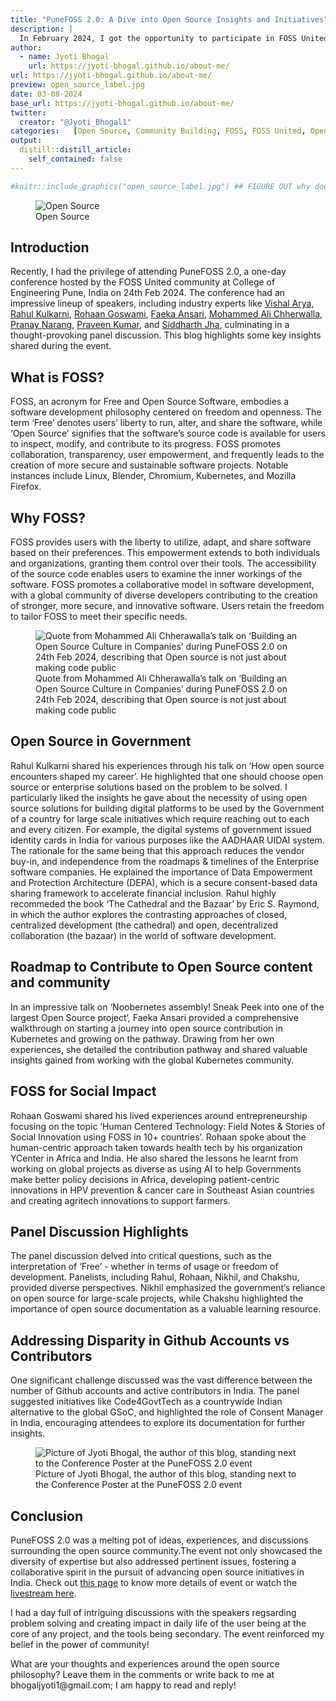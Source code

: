```yaml
---
title: "PuneFOSS 2.0: A Dive into Open Source Insights and Initiatives"
description: |
  In February 2024, I got the opportunity to participate in FOSS United's one day conference PuneFOSS 2.0. With this blog, the reader will come to know about FOSS in general, the talks at the conference, and my views.
author:
  - name: Jyoti Bhogal
    url: https://jyoti-bhogal.github.io/about-me/
url: https://jyoti-bhogal.github.io/about-me/
preview: open_source_label.jpg
date: 03-08-2024
base_url: https://jyoti-bhogal.github.io/about-me/
twitter:
  creator: "@Jyoti_Bhogal1"
categories:   [Open Source, Community Building, FOSS, FOSS United, Open Science, Experience Blog, Pune, India, In Person]
output:
  distill::distill_article:
    self_contained: false
---
```

  
  
```r
#knitr::include_graphics("open_source_label.jpg") ## FIGURE OUT why does this give error
```


![Open Source](open_source_label.jpg)

## Introduction
Recently, I had the privilege of attending PuneFOSS 2.0, a one-day conference hosted by the FOSS United community at College of Engineering Pune, India on 24th Feb 2024. The conference had an impressive lineup of speakers, including industry experts like [Vishal Arya](https://www.linkedin.com/in/wisharya/), [Rahul Kulkarni](https://www.linkedin.com/in/rahul10100/), [Rohaan Goswami](https://www.linkedin.com/in/rohaangoswami/), [Faeka Ansari](https://www.linkedin.com/in/faeka/), [Mohammed Ali Chherwalla](https://www.linkedin.com/in/mohammed-ali-chherawalla/), [Pranay Narang](https://www.linkedin.com/in/pranay-narang/), [Praveen Kumar](https://www.linkedin.com/in/praveen-kumar-d-06b545168/), and [Siddharth Jha](https://www.linkedin.com/in/clearlysid/), culminating in a thought-provoking panel discussion. This blog highlights some key insights shared during the event.

## What is FOSS?
FOSS, an acronym for Free and Open Source Software, embodies a software development philosophy centered on freedom and openness. The term 'Free' denotes users' liberty to run, alter, and share the software, while 'Open Source' signifies that the software's source code is available for users to inspect, modify, and contribute to its progress. FOSS promotes collaboration, transparency, user empowerment, and frequently leads to the creation of more secure and sustainable software projects. Notable instances include Linux, Blender, Chromium, Kubernetes, and Mozilla Firefox.

## Why FOSS?
FOSS provides users with the liberty to utilize, adapt, and share software based on their preferences. This empowerment extends to both individuals and organizations, granting them control over their tools. The accessibility of the source code enables users to examine the inner workings of the software. FOSS promotes a collaborative model in software development, with a global community of diverse developers contributing to the creation of stronger, more secure, and innovative software. Users retain the freedom to tailor FOSS to meet their specific needs.


![Quote from Mohammed Ali Chherawalla’s talk on ‘Building an Open Source Culture in Companies’ during PuneFOSS 2.0 on 24th Feb 2024, describing that Open source is not just about making code public](MAC_talk_wednesday_solutions.jpg)


## Open Source in Government
Rahul Kulkarni shared his experiences through his talk on ‘How open source encounters shaped my career’. He highlighted that one should choose open source or enterprise solutions based on the problem to be solved. I particularly liked the insights he gave about the necessity of using open source solutions for building digital platforms to be used by the Government of a country for large scale initiatives which require reaching out to each and every citizen. For example, the digital systems of government issued identity cards in India for various purposes like the AADHAAR UIDAI system. The rationale for the same being that this approach reduces the vendor buy-in, and independence from the roadmaps & timelines of the Enterprise software companies. He explained the importance of Data Empowerment and Protection Architecture (DEPA), which is a secure consent-based data sharing framework to accelerate financial inclusion. Rahul highly recommeded the book ‘The Cathedral and the Bazaar’ by Eric S. Raymond, in which the author explores the contrasting approaches of closed, centralized development (the cathedral) and open, decentralized collaboration (the bazaar) in the world of software development.

## Roadmap to Contribute to Open Source content and community
In an impressive talk on ‘Noobernetes assembly! Sneak Peek into one of the largest Open Source project’, Faeka Ansari provided a comprehensive walkthrough on starting a journey into open source contribution in Kubernetes and growing on the pathway. Drawing from her own experiences, she detailed the contribution pathway and shared valuable insights gained from working with the global Kubernetes community.

## FOSS for Social Impact
Rohaan Goswami shared his lived experiences around entrepreneurship focusing on the topic ‘Human Centered Technology: Field Notes & Stories of Social Innovation using FOSS in 10+ countries’. Rohaan spoke about the human-centric approach taken towards health tech by his organization YCenter in Africa and India. He also shared the lessons he learnt from working on global projects as diverse as using AI to help Governments make better policy decisions in Africa, developing patient-centric innovations in HPV prevention & cancer care in Southeast Asian countries and creating agritech innovations to support farmers.

## Panel Discussion Highlights
The panel discussion delved into critical questions, such as the interpretation of 'Free' - whether in terms of usage or freedom of development. Panelists, including Rahul, Rohaan, Nikhil, and Chakshu, provided diverse perspectives. Nikhil emphasized the government's reliance on open source for large-scale projects, while Chakshu highlighted the importance of open source documentation as a valuable learning resource.

## Addressing Disparity in Github Accounts vs Contributors
One significant challenge discussed was the vast difference between the number of Github accounts and active contributors in India. The panel suggested initiatives like Code4GovtTech as a countrywide Indian alternative to the global GSoC, and highlighted the role of Consent Manager in India, encouraging attendees to explore its documentation for further insights.



![Picture of Jyoti Bhogal, the author of this blog, standing next to the Conference Poster at the PuneFOSS 2.0 event](Jyoti_Bhogal_PuneFOSS 2.0.jpg)

## Conclusion
PuneFOSS 2.0 was a melting pot of ideas, experiences, and discussions surrounding the open source community.The event not only showcased the diversity of expertise but also addressed pertinent issues, fostering a collaborative spirit in the pursuit of advancing open source initiatives in India. Check out [this page](https://indiafoss.net/Pune/2024) to know more details of event or watch the [livestream here](https://www.youtube.com/watch?v=IkqRx2Bkuyk).

I had a day full of intriguing discussions with the speakers regsarding problem solving and creating impact in daily life of the user being at the core of any project, and the tools being secondary. The event reinforced my belief in the power of community!

What are your thoughts and experiences around the open source philosophy? Leave them in the comments or write back to me at bhogaljyoti1@gmail.com; I am happy to read and reply!
